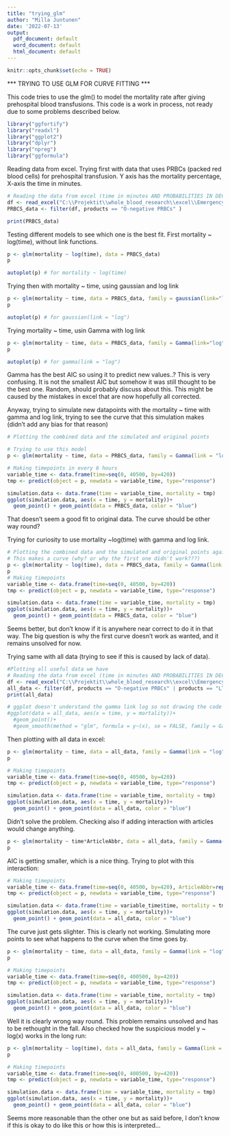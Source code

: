 ```yaml
---
title: "trying_glm"
author: "Milla Juntunen"
date: '2022-07-13'
output:
  pdf_document: default
  word_document: default
  html_document: default
---
```


```r
knitr::opts_chunk$set(echo = TRUE)
```

*** TRYING TO USE GLM FOR CURVE FITTING ***

This code tries to use the glm() to model the mortality rate after giving prehospital blood transfusions. This code is a work in process, not ready due to some problems described below.

```r
library("ggfortify")
library("readxl")
library("ggplot2")
library("dplyr")
library("npreg")
library("ggformula")
```

Reading data from excel. Trying first with data that uses PRBCs (packed red blood cells) for prehospital transfusion. Y axis has the mortality percentage, X-axis the time in minutes. 

```r
# Reading the data from excel (time in minutes AND PROBABILITIES IN DECIMAL NUMBER)
df <- read_excel("C:\\Projektit\\whole_blood_research\\excel\\Emergencyprocess_PHBT_splines.xlsx", sheet = "Sheet1")
PRBCS_data <- filter(df, products == "O-negative PRBCs" )

print(PRBCS_data)
```

Testing different models to see which one is the best fit. First mortality ~ log(time), without link functions.

```r
p <- glm(mortality ~ log(time), data = PRBCS_data)
p
```


```r
autoplot(p) # for mortality ~ log(time)
```
Trying then with mortality ~ time, using gaussian and log link

```r
p <- glm(mortality ~ time, data = PRBCS_data, family = gaussian(link="log"))
p
```


```r
autoplot(p) # for gaussian(link = "log")
```
Trying mortality ~ time, usin Gamma with log link

```r
p <- glm(mortality ~ time, data = PRBCS_data, family = Gamma(link="log"))
p
```


```r
autoplot(p) # for gamma(link = "log")
```

Gamma has the best AIC so using it to predict new values..? This is very confusing. It is not the smallest AIC but somehow it was still thought to be the best one. Random, should probably discuss about this. This might be caused by the mistakes in excel that are now hopefully all corrected.

Anyway, trying to simulate new datapoints with the mortality ~ time with gamma and log link, trying to see the curve that this simulation makes (didn't add any bias for that reason)

```r
# Plotting the combined data and the simulated and original points

# Trying to use this model
p <- glm(mortality ~ time, data = PRBCS_data, family = Gamma(link = "log"))

# Making timepoints in every 6 hours
variable_time <- data.frame(time=seq(0, 40500, by=420))
tmp <- predict(object = p, newdata = variable_time, type="response")

simulation.data <- data.frame(time = variable_time, mortality = tmp)
ggplot(simulation.data, aes(x = time, y = mortality))+
  geom_point() + geom_point(data = PRBCS_data, color = "blue")
```
That doesn't seem a good fit to original data. The curve should be other way round?

Trying for curiosity to use mortality ~log(time) with gamma and log link.
```r

# Plotting the combined data and the simulated and original points again
# This makes a curve (why? or why the first one didn't work???)
p <- glm(mortality ~ log(time), data = PRBCS_data, family = Gamma(link = "log"))
p
# Making timepoints
variable_time <- data.frame(time=seq(0, 40500, by=420))
tmp <- predict(object = p, newdata = variable_time, type="response")

simulation.data <- data.frame(time = variable_time, mortality = tmp)
ggplot(simulation.data, aes(x = time, y = mortality))+
  geom_point() + geom_point(data = PRBCS_data, color = "blue")

```
Seems better, but don't know if it is anywhere near correct to do it in that way. The big question is why the first curve doesn't work as wanted, and it remains unsolved for now. 
 
Trying same with all data (trying to see if this is caused by lack of data). 

```r
#Plotting all useful data we have
# Reading the data from excel (time in minutes AND PROBABILITIES IN DECIMAL NUMBER)
df <- read_excel("C:\\Projektit\\whole_blood_research\\excel\\Emergencyprocess_PHBT_splines.xlsx", sheet = "Sheet1")
all_data <- filter(df, products == "O-negative PRBCs" | products == "LTOWB" | products == "plasma and/or RBCs")
print(all_data)

# ggplot doesn't understand the gamma link log so not drawing the code below
#ggplot(data = all_data, aes(x = time, y = mortality))+
  #geom_point()+
  #geom_smooth(method = "glm", formula = y~(x), se = FALSE, family = Gamma(link="log"))
```

Then plotting with all data in excel:
```r
p <- glm(mortality ~ time, data = all_data, family = Gamma(link = "log"))
p

# Making timepoints
variable_time <- data.frame(time=seq(0, 40500, by=420))
tmp <- predict(object = p, newdata = variable_time, type="response")

simulation.data <- data.frame(time = variable_time, mortality = tmp)
ggplot(simulation.data, aes(x = time, y = mortality))+
  geom_point() + geom_point(data = all_data, color = "blue")
```
Didn't solve the problem. Checking also if adding interaction with articles would change anything. 
```r
p <- glm(mortality ~ time*ArticleAbbr, data = all_data, family = Gamma(link = "log"))
p
```
AIC is getting smaller, which is a nice thing. Trying to plot with this interaction:

```r
# Making timepoints
variable_time <- data.frame(time=seq(0, 40500, by=420), ArticleAbbr=rep("Cassignol 2020",length(tmp)))
tmp <- predict(object = p, newdata = variable_time, type="response")

simulation.data <- data.frame(time = variable_time$time, mortality = tmp)
ggplot(simulation.data, aes(x = time, y = mortality))+
  geom_point() + geom_point(data = all_data, color = "blue")


```
The curve just gets slighter. This is clearly not working. Simulating more points to see what happens to the curve when the time goes by. 

```r
p <- glm(mortality ~ time, data = all_data, family = Gamma(link = "log"))
p

# Making timepoints
variable_time <- data.frame(time=seq(0, 400500, by=420))
tmp <- predict(object = p, newdata = variable_time, type="response")

simulation.data <- data.frame(time = variable_time, mortality = tmp)
ggplot(simulation.data, aes(x = time, y = mortality))+
  geom_point() + geom_point(data = all_data, color = "blue")
```
Well it is clearly wrong way round. This problem remains unsolved and has to be rethought in the fall.
Also checked how the suspicious model y ~ log(x) works in the long run:
```r
p <- glm(mortality ~ log(time), data = all_data, family = Gamma(link = "log"))
p

# Making timepoints
variable_time <- data.frame(time=seq(0, 400500, by=420))
tmp <- predict(object = p, newdata = variable_time, type="response")

simulation.data <- data.frame(time = variable_time, mortality = tmp)
ggplot(simulation.data, aes(x = time, y = mortality))+
  geom_point() + geom_point(data = all_data, color = "blue")
```
Seems more reasonable than the other one but as said before, I don't know if this is okay to do like this or how this is interpreted...
 
